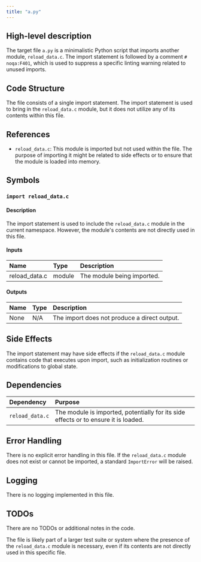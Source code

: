 ```yaml
---
title: "a.py"
---
```


## High-level description
The target file `a.py` is a minimalistic Python script that imports another module, `reload_data.c`. The import statement is followed by a comment `# noqa:F401`, which is used to suppress a specific linting warning related to unused imports.

## Code Structure
The file consists of a single import statement. The import statement is used to bring in the `reload_data.c` module, but it does not utilize any of its contents within this file.

## References
- `reload_data.c`: This module is imported but not used within the file. The purpose of importing it might be related to side effects or to ensure that the module is loaded into memory.

## Symbols

### `import reload_data.c`
#### Description
The import statement is used to include the `reload_data.c` module in the current namespace. However, the module's contents are not directly used in this file.

#### Inputs
| Name | Type | Description |
|:-----|:-----|:------------|
| reload_data.c | module | The module being imported. |

#### Outputs
| Name | Type | Description |
|:-----|:-----|:------------|
| None | N/A | The import does not produce a direct output. |

## Side Effects
The import statement may have side effects if the `reload_data.c` module contains code that executes upon import, such as initialization routines or modifications to global state.

## Dependencies
| Dependency | Purpose |
|:-----------|:--------|
| `reload_data.c` | The module is imported, potentially for its side effects or to ensure it is loaded. |

## Error Handling
There is no explicit error handling in this file. If the `reload_data.c` module does not exist or cannot be imported, a standard `ImportError` will be raised.

## Logging
There is no logging implemented in this file.

## TODOs
There are no TODOs or additional notes in the code. 

The file is likely part of a larger test suite or system where the presence of the `reload_data.c` module is necessary, even if its contents are not directly used in this specific file.